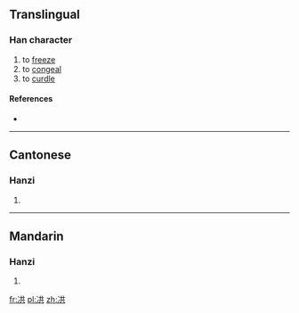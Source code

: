 ==Translingual==

===Han character===
{{Han char|rn=15|rad=冫|as=06|sn=8|four=|canj=戈一廿金 (IMTC)|ids=⿰[[冫]][[共]]}}

# to [[freeze]]
# to [[congeal]]
# to [[curdle]]

====References====
* {{Han ref|kx=0132.130|hdz=10297.010|uh=34CB|ud=13515}}

----

==Cantonese==

===Hanzi===
{{yue-hanzi|jyut=[[gung6]]|y=gung6}}

# {{defn|lang=yue|sort=冫06}}

----

==Mandarin==

===Hanzi===
{{cmn-hanzi|pin=[[gòng]] ([[gong4]])|wg=kung<sup>4</sup>}}

# {{defn|lang=cmn|sort=冫06}}

[[fr:㓋]]
[[pl:㓋]]
[[zh:㓋]]